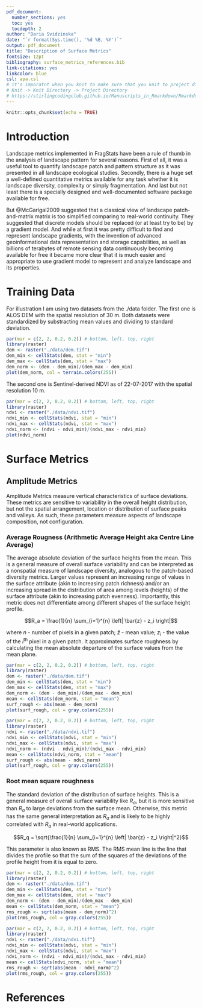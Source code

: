 ```yaml
---
pdf_document:
  number_sections: yes
  toc: yes
  tocdepth: 2
author: "Daria Svidzinska"
date: "`r format(Sys.time(), '%d %B, %Y')`"
output: pdf_document
title: "Description of Surface Metrics"
fontsize: 12pt
bibliography: surface_metrics_references.bib
link-citations: yes
linkcolor: blue
csl: apa.csl
# it's imporatnt when you knit to make sure that you knit to project directory
# Knit -> Knit Directory -> Project Directory
# https://stirlingcodingclub.github.io/Manuscripts_in_Rmarkdown/Rmarkdown_notes.html
---
```


```r
knitr::opts_chunk$set(echo = TRUE)
```

# Introduction

Landscape metrics implemented in FragStats have been a rule of thumb in the analysis of landscape pattern for several reasons. First of all, it was a useful tool to quantify landscape patch and pattern structure as it was presented in all landscape ecological studies. Secondly, there is a huge set a well-defined quantitative metrics available for any task whether it is landscape diversity, complexity or simply fragmentation. And last but not least there is a specially designed and well-documented software package available for free.

But @McGarigal2009 suggested that a classical view of landscape patch-and-matrix matrix is too simplified comparing to real-world continuity. They suggested that discrete models should be replaced (or at least try to be) by a gradient model. And while at first it was pretty difficult to find and represent landscape gradients, with the invention of advanced geoinformational data representation and storage capabilities, as well as billions of terabytes of remote sensing data continuously becoming available for free it became more clear that it is much easier and appropriate to use gradient model to represent and analyze landscape and its properties.

# Training Data

For illustration I am using two datasets from the ./data folder. The first one is ALOS DEM with the spatial resolution of 30 m. Both datasets were standardized by substracting mean values and dividing to standard deviation.

```r
par(mar = c(2, 2, 0.2, 0.2)) # bottom, left, top, right
library(raster)
dem <- raster("./data/dem.tif")
dem_min <- cellStats(dem, stat = "min")
dem_max <- cellStats(dem, stat = "max")
dem_norm <- (dem - dem_min)/(dem_max - dem_min)
plot(dem_norm, col = terrain.colors(255))

```

The second one is Sentinel-derived NDVI as of 22-07-2017 with the spatial resolution 10 m.

```r
par(mar = c(2, 2, 0.2, 0.2)) # bottom, left, top, right
library(raster)
ndvi <- raster("./data/ndvi.tif")
ndvi_min <- cellStats(ndvi, stat = "min")
ndvi_max <- cellStats(ndvi, stat = "max")
ndvi_norm <- (ndvi - ndvi_min)/(ndvi_max - ndvi_min)
plot(ndvi_norm)

```


# Surface Metrics

## Amplitude Metrics

Amplitude Metrics measure vertical characteristics of surface deviations. These metrics are sensitive to variability in the overall height distribution, but not the spatial arrangement, location or distribution of surface peaks and valleys. As such, these parameters measure aspects of landscape composition, not configuration.

### Average Rougness (Arithmetic Average Height aka Centre Line Average)

The average absolute deviation of the surface heights from the mean. This is a general measure of overall surface variability and can be interpreted as a nonspatial measure of landscape diversity, analogous to the patch-based diversity metrics. Larger values represent an increasing range of values in the surface attribute (akin to increasing patch richness) and/or an increasing spread in the distribution of area among levels (heights) of the surface attribute (akin to increasing patch evenness). Importantly, this metric does not differentiate among different shapes of the surface height profile. 

$$R_a = \frac{1}{n} \sum_{i=1}^{n} \left| \bar{z} - z_i \right|$$

where $n$ - number of pixels in a given patch; $\bar{z}$ - mean value; $z_i$ - the value of the $i$^th^ pixel in a given patch. It approximates surface roughness by calculating the mean absolute departure of the surface values from the mean plane.


```r
par(mar = c(2, 2, 0.2, 0.2)) # bottom, left, top, right
library(raster)
dem <- raster("./data/dem.tif")
dem_min <- cellStats(dem, stat = "min")
dem_max <- cellStats(dem, stat = "max")
dem_norm <- (dem - dem_min)/(dem_max - dem_min)
mean <- cellStats(dem_norm, stat = "mean")
surf_rough <- abs(mean - dem_norm)
plot(surf_rough, col = gray.colors(255))

```

```r
par(mar = c(2, 2, 0.2, 0.2)) # bottom, left, top, right
library(raster)
ndvi <- raster("./data/ndvi.tif")
ndvi_min <- cellStats(ndvi, stat = "min")
ndvi_max <- cellStats(ndvi, stat = "max")
ndvi_norm <- (ndvi - ndvi_min)/(ndvi_max - ndvi_min)
mean <- cellStats(ndvi_norm, stat = "mean")
surf_rough <- abs(mean - ndvi_norm)
plot(surf_rough, col = gray.colors(255))

```

### Root mean square roughness 

The standard deviation of the distribution of surface heights. This is a general measure of overall surface variability like $R_a$, but it is more sensitive than $R_a$ to large deviations from the surface mean. Otherwise, this metric has the same general interpretation as $R_a$ and is likely to be highly correlated with $R_a$ in real-world applications.

$$R_q = \sqrt{\frac{1}{n} \sum_{i=1}^{n} \left| \bar{z} - z_i \right|^2}$$

This parameter is also known as RMS. The RMS mean line is the line that divides the profile so that the sum of the squares of the deviations of the profile height from it is equal to zero.

```r
par(mar = c(2, 2, 0.2, 0.2)) # bottom, left, top, right
library(raster)
dem <- raster("./data/dem.tif")
dem_min <- cellStats(dem, stat = "min")
dem_max <- cellStats(dem, stat = "max")
dem_norm <- (dem - dem_min)/(dem_max - dem_min)
mean <- cellStats(dem_norm, stat = "mean")
rms_rough <- sqrt(abs(mean - dem_norm)^2)
plot(rms_rough, col = gray.colors(255))

```

```r
par(mar = c(2, 2, 0.2, 0.2)) # bottom, left, top, right
library(raster)
ndvi <- raster("./data/ndvi.tif")
ndvi_min <- cellStats(ndvi, stat = "min")
ndvi_max <- cellStats(ndvi, stat = "max")
ndvi_norm <- (ndvi - ndvi_min)/(ndvi_max - ndvi_min)
mean <- cellStats(ndvi_norm, stat = "mean")
rms_rough <- sqrt(abs(mean - ndvi_norm)^2)
plot(rms_rough, col = gray.colors(255))

```

# References

